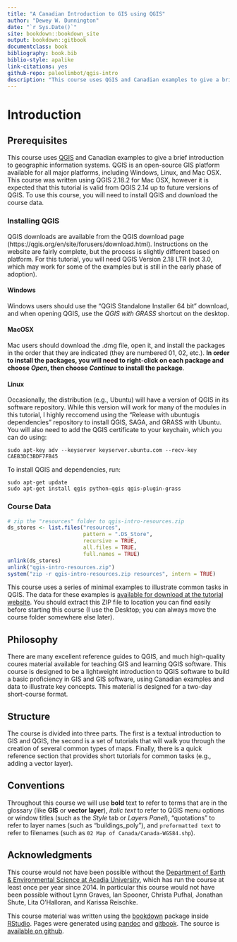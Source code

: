 ```yaml
--- 
title: "A Canadian Introduction to GIS using QGIS"
author: "Dewey W. Dunnington"
date: "`r Sys.Date()`"
site: bookdown::bookdown_site
output: bookdown::gitbook
documentclass: book
bibliography: book.bib
biblio-style: apalike
link-citations: yes
github-repo: paleolimbot/qgis-intro
description: "This course uses QGIS and Canadian examples to give a brief introduction to geographic information systems. QGIS is an open-source GIS platform available for all major platforms, including Windows, Linux, and Mac OSX."
---
```


# Introduction {-}

## Prerequisites

This course uses [QGIS](http://www.qgis.org) and Canadian examples to give a brief introduction to geographic information systems. QGIS is an open-source GIS platform available for all major platforms, including Windows, Linux, and Mac OSX. This course was written using QGIS 2.18.2 for Mac OSX, however it is expected that this tutorial is valid from QGIS 2.14 up to future versions of QGIS. To use this course, you will need to install QGIS and download the course data.

### Installing QGIS {#pre-qgis-install}

QGIS downloads are available from the QGIS download page (https://qgis.org/en/site/forusers/download.html). Instructions on the website are fairly complete, but the process is slightly different based on platform. For this tutorial, you will need QGIS Version 2.18 LTR (not 3.0, which may work for some of the examples but is still in the early phase of adoption).

#### Windows

Windows users should use the "QGIS Standalone Installer 64 bit" download, and when opening QGIS, use the _QGIS with GRASS_ shortcut on the desktop.

#### MacOSX

Mac users should download the .dmg file, open it, and install the packages in the order that they are indicated (they are numbered 01, 02, etc.). **In order to install the packages, you will need to right-click on each package and choose _Open_, then choose _Continue_ to install the package**.

#### Linux

Occasionally, the distribution (e.g., Ubuntu) will have a version of QGIS in its software repository. While this version will work for many of the modules in this tutorial, I highly reccomend using the "Release with ubuntugis dependencies" repository to install QGIS, SAGA, and GRASS with Ubuntu. You will also need to add the QGIS certificate to your keychain, which you can do using:

```
sudo apt-key adv --keyserver keyserver.ubuntu.com --recv-key CAEB3DC3BDF7FB45
```

To install QGIS and dependencies, run:

```
sudo apt-get update
sudo apt-get install qgis python-qgis qgis-plugin-grass
```

### Course Data {#pre-course-data}

```r

# zip the "resources" folder to qgis-intro-resources.zip
ds_stores <- list.files("resources", 
                        pattern = ".DS_Store", 
                        recursive = TRUE, 
                        all.files = TRUE, 
                        full.names = TRUE)
unlink(ds_stores)
unlink("qgis-intro-resources.zip")
system("zip -r qgis-intro-resources.zip resources", intern = TRUE)
```

This course uses a series of minimal examples to illustrate common tasks in QGIS. The data for these examples is [available for download at the tutorial website](qgis-intro-resources.zip). You should extract this ZIP file to location you can find easily before starting this course (I use the Desktop; you can always move the course folder somewhere else later).

## Philosophy

There are many excellent reference guides to QGIS, and much high-quality coures material available for teaching GIS and learning QGIS software. This course is designed to be a lightweight introduction to QGIS software to build a basic proficiency in GIS and GIS software, using Canadian examples and data to illustrate key concepts. This material is designed for a two-day short-course format.

## Structure

The course is divided into three parts. The first is a textual introduction to GIS and QGIS, the second is a set of tutorials that will walk you through the creation of several common types of maps. Finally, there is a quick reference section that provides short tutorials for common tasks (e.g., adding a vector layer).

## Conventions

Throughout this course we will use **bold** text to refer to terms that are in the glossary (like **GIS** or **vector layer**), _italic text_ to refer to QGIS menu options or window titles (such as the _Style_ tab or _Layers Panel_), "quotations" to refer to layer names (such as "buildings_poly"), and `preformatted text` to refer to filenames (such as `02 Map of Canada/Canada-WGS84.shp`).

## Acknowledgments

This course would not have been possible without the [Department of Earth & Environmental Science at Acadia University](https://ees.acadiau.ca/home.html), which has run the course at least once per year since 2014. In particular this course would not have been possible without Lynn Graves, Ian Spooner, Christa Pufhal, Jonathan Shute, Lita O'Halloran, and Karissa Reischke.

This course material was written using the [bookdown](https://bookdown.org/) package inside [RStudio](https://www.rstudio.com/). Pages were generated using [pandoc](http://pandoc.org/) and [gitbook](https://www.gitbook.com/). The source is [available on github](http://github.com/paleolimbot/qgis-intro).
